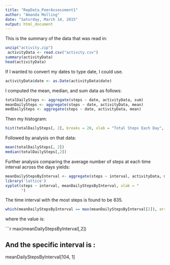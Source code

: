 ---
title: "RepData_PeerAssessment1"
author: "Amanda Molling"
date: "Saturday, March 14, 2015"
output: html_document
---
This is the summary of the data that was read in:   

```{r}
unzip("activity.zip")
 activityData <- read.csv("activity.csv")
summary(activityData)
head(activityData)
```
If I wanted to convert my dates to type date, I could use. 

```{r, echo=TRUE}
activityData$date <- as.Date(activityData$date)


```
I computed the mean, median, and sum data as follows:

```{r}
totalDailySteps <- aggregate(steps ~ date, activityData, sum)
meanDailySteps <- aggregate(steps ~ date, activityData, mean)
medDailySteps <- aggregate(steps ~ date, activityData, mean)
```
Then my histogram:

```{r}
hist(totalDailySteps[, 2], breaks = 20, xlab = "Total Steps Each Day", main = "Histogram of Total Daily Steps Taken")
```
Followed by analysis on that data:
```{r}
mean(totalDailySteps[, 2])
median(totalDailySteps[,2])
```
Further analysis comparing the average number of steps at each time interval across the days yields:
```{r}
meanDailyStepsByInterval <- aggregate(steps ~ interval, activityData, mean)
library('lattice')
xyplot(steps ~ interval, meanDailyStepsByInterval, xlab = "
       ")
```
The time interval with the most steps is found to be 835.
```{r}

which(meanDailyStepsByInterval == max(meanDailyStepsByInterval[2]), arr.ind = TRUE)
```
where the value is:

```{r}

max(meanDailyStepsByInterval[,2])

## And the specific interval is :

meanDailyStepsByInterval[104, 1]

